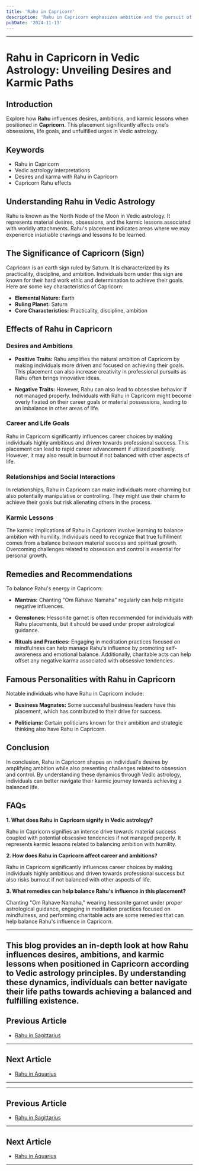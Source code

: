 ```yaml
---
title: 'Rahu in Capricorn'
description: 'Rahu in Capricorn emphasizes ambition and the pursuit of status. Individuals are disciplined, focused on career advancement, but should be wary of unethical practices or excessive materialism.'
pubDate: '2024-11-13'
---
```


---

# Rahu in Capricorn in Vedic Astrology: Unveiling Desires and Karmic Paths

## Introduction

Explore how **Rahu** influences desires, ambitions, and karmic lessons when positioned in **Capricorn**. This placement significantly affects one's obsessions, life goals, and unfulfilled urges in Vedic astrology.

## Keywords

- Rahu in Capricorn
- Vedic astrology interpretations
- Desires and karma with Rahu in Capricorn
- Capricorn Rahu effects

## Understanding Rahu in Vedic Astrology

Rahu is known as the North Node of the Moon in Vedic astrology. It represents material desires, obsessions, and the karmic lessons associated with worldly attachments. Rahu's placement indicates areas where we may experience insatiable cravings and lessons to be learned.

## The Significance of Capricorn (Sign)

Capricorn is an earth sign ruled by Saturn. It is characterized by its practicality, discipline, and ambition. Individuals born under this sign are known for their hard work ethic and determination to achieve their goals. Here are some key characteristics of Capricorn:

- **Elemental Nature:** Earth
- **Ruling Planet:** Saturn
- **Core Characteristics:** Practicality, discipline, ambition

## Effects of Rahu in Capricorn

### Desires and Ambitions

- **Positive Traits:** Rahu amplifies the natural ambition of Capricorn by making individuals more driven and focused on achieving their goals. This placement can also increase creativity in professional pursuits as Rahu often brings innovative ideas.
  
- **Negative Traits:** However, Rahu can also lead to obsessive behavior if not managed properly. Individuals with Rahu in Capricorn might become overly fixated on their career goals or material possessions, leading to an imbalance in other areas of life.

### Career and Life Goals

Rahu in Capricorn significantly influences career choices by making individuals highly ambitious and driven towards professional success. This placement can lead to rapid career advancement if utilized positively. However, it may also result in burnout if not balanced with other aspects of life.

### Relationships and Social Interactions

In relationships, Rahu in Capricorn can make individuals more charming but also potentially manipulative or controlling. They might use their charm to achieve their goals but risk alienating others in the process.

### Karmic Lessons

The karmic implications of Rahu in Capricorn involve learning to balance ambition with humility. Individuals need to recognize that true fulfillment comes from a balance between material success and spiritual growth. Overcoming challenges related to obsession and control is essential for personal growth.

## Remedies and Recommendations

To balance Rahu's energy in Capricorn:

- **Mantras:** Chanting "Om Rahave Namaha" regularly can help mitigate negative influences.
  
- **Gemstones:** Hessonite garnet is often recommended for individuals with Rahu placements, but it should be used under proper astrological guidance.
  
- **Rituals and Practices:** Engaging in meditation practices focused on mindfulness can help manage Rahu's influence by promoting self-awareness and emotional balance. Additionally, charitable acts can help offset any negative karma associated with obsessive tendencies.

## Famous Personalities with Rahu in Capricorn

Notable individuals who have Rahu in Capricorn include:

- **Business Magnates:** Some successful business leaders have this placement, which has contributed to their drive for success.
  
- **Politicians:** Certain politicians known for their ambition and strategic thinking also have Rahu in Capricorn.

## Conclusion

In conclusion, Rahu in Capricorn shapes an individual's desires by amplifying ambition while also presenting challenges related to obsession and control. By understanding these dynamics through Vedic astrology, individuals can better navigate their karmic journey towards achieving a balanced life.

## FAQs

**1. What does Rahu in Capricorn signify in Vedic astrology?**

Rahu in Capricorn signifies an intense drive towards material success coupled with potential obsessive tendencies if not managed properly. It represents karmic lessons related to balancing ambition with humility.

**2. How does Rahu in Capricorn affect career and ambitions?**

Rahu in Capricorn significantly influences career choices by making individuals highly ambitious and driven towards professional success but also risks burnout if not balanced with other aspects of life.

**3. What remedies can help balance Rahu's influence in this placement?**

Chanting "Om Rahave Namaha," wearing hessonite garnet under proper astrological guidance, engaging in meditation practices focused on mindfulness, and performing charitable acts are some remedies that can help balance Rahu's influence in Capricorn.

---

This blog provides an in-depth look at how Rahu influences desires, ambitions, and karmic lessons when positioned in Capricorn according to Vedic astrology principles. By understanding these dynamics, individuals can better navigate their life paths towards achieving a balanced and fulfilling existence.
---

## Previous Article
- [Rahu in Sagittarius](/blogs-md/0808_Rahu_in_Rashi/080809_Rahu_in_Sagittarius.mdx)

---

## Next Article
- [Rahu in Aquarius](/blogs-md/0808_Rahu_in_Rashi/080811_Rahu_in_Aquarius.mdx)

---
---

## Previous Article
- [Rahu in Sagittarius](080809_Rahu_in_Sagittarius.mdx)

---

## Next Article
- [Rahu in Aquarius](080811_Rahu_in_Aquarius.mdx)

---
